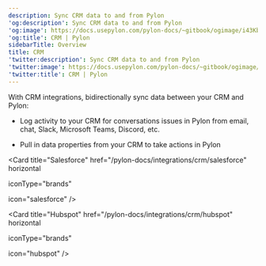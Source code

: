 ---
description: Sync CRM data to and from Pylon
'og:description': Sync CRM data to and from Pylon
'og:image': https://docs.usepylon.com/pylon-docs/~gitbook/ogimage/i43KbxRS0x0QaevrgomX
'og:title': CRM | Pylon
sidebarTitle: Overview
title: CRM
'twitter:description': Sync CRM data to and from Pylon
'twitter:image': https://docs.usepylon.com/pylon-docs/~gitbook/ogimage/i43KbxRS0x0QaevrgomX
'twitter:title': CRM | Pylon
---
With CRM integrations, bidirectionally sync data between your CRM and Pylon:

* Log activity to your CRM for conversations issues in Pylon from email, chat, Slack, Microsoft Teams, Discord, etc.

* Pull in data properties from your CRM to take actions in Pylon

<Card
title="Salesforce"
href="/pylon-docs/integrations/crm/salesforce"
horizontal

iconType="brands"

icon="salesforce"
/>

<Card
title="Hubspot"
href="/pylon-docs/integrations/crm/hubspot"
horizontal

iconType="brands"

icon="hubspot"
/>

<Card
title="Attio"
href="/pylon-docs/integrations/crm/attio"
horizontal
iconType="duotone"
icon="file-user"
/>

<Card
title="Pipedrive"
href="/pylon-docs/integrations/crm/pipedrive"
horizontal
iconType="duotone"
icon="pipe-section"
/>
